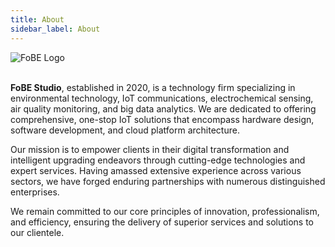 ```yaml
---
title: About
sidebar_label: About
---
```


<div>
  <img src="/img/logo.svg" alt="FoBE Logo" style={{ width: "40%", height: "auto" }} />
</div>
<br />

**FoBE Studio**, established in 2020, is a technology firm specializing in environmental technology, IoT communications, electrochemical sensing, air quality monitoring, and big data analytics.
We are dedicated to offering comprehensive, one-stop IoT solutions that encompass hardware design, software development, and cloud platform architecture.

Our mission is to empower clients in their digital transformation and intelligent upgrading endeavors through cutting-edge technologies and expert services.
Having amassed extensive experience across various sectors, we have forged enduring partnerships with numerous distinguished enterprises.

We remain committed to our core principles of innovation, professionalism, and efficiency, ensuring the delivery of superior services and solutions to our clientele.

<Monitor />

<EspFlasher />
